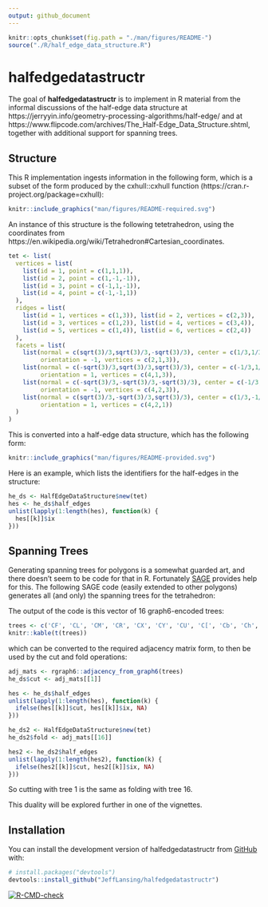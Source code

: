 ```yaml
---
output: github_document
---
```


<!-- README.md is generated from README.Rmd. Please edit that file -->

```r
knitr::opts_chunk$set(fig.path = "./man/figures/README-")
source("./R/half_edge_data_structure.R")
```

# halfedgedatastructr

The goal of **halfedgedatastructr** is to implement in R material from the informal discussions of the half-edge data structure at https://jerryyin.info/geometry-processing-algorithms/half-edge/ and
at https://www.flipcode.com/archives/The_Half-Edge_Data_Structure.shtml, together with additional support for spanning trees.


## Structure

This R implementation ingests information in the following form, which is a subset of the form produced by the cxhull::cxhull function (https://cran.r-project.org/package=cxhull):

```r
knitr::include_graphics("man/figures/README-required.svg")
```


An instance of this structure is the following tetetrahedron, using the coordinates from https://en.wikipedia.org/wiki/Tetrahedron#Cartesian_coordinates.

```r
tet <- list(
  vertices = list(
    list(id = 1, point = c(1,1,1)),
    list(id = 2, point = c(1,-1,-1)),
    list(id = 3, point = c(-1,1,-1)),
    list(id = 4, point = c(-1,-1,1))
  ),
  ridges = list(
    list(id = 1, vertices = c(1,3)), list(id = 2, vertices = c(2,3)),
    list(id = 3, vertices = c(1,2)), list(id = 4, vertices = c(3,4)),
    list(id = 5, vertices = c(1,4)), list(id = 6, vertices = c(2,4))
  ),
  facets = list(
    list(normal = c(sqrt(3)/3,sqrt(3)/3,-sqrt(3)/3), center = c(1/3,1/3,-1/3),
         orientation = -1, vertices = c(2,1,3)),
    list(normal = c(-sqrt(3)/3,sqrt(3)/3,sqrt(3)/3), center = c(-1/3,1/3,1/3),
         orientation = 1, vertices = c(4,1,3)),
    list(normal = c(-sqrt(3)/3,-sqrt(3)/3,-sqrt(3)/3), center = c(-1/3,-1/3,-1/3),
         orientation = -1, vertices = c(4,2,3)),
    list(normal = c(sqrt(3)/3,-sqrt(3)/3,sqrt(3)/3), center = c(1/3,-1/3,1/3),
         orientation = 1, vertices = c(4,2,1))
  )
)
```


This is converted into a half-edge data structure, which has the following form:
```r
knitr::include_graphics("man/figures/README-provided.svg")
```

Here is an example, which lists the identifiers for the half-edges in the structure:
```r
he_ds <- HalfEdgeDataStructure$new(tet)
hes <- he_ds$half_edges
unlist(lapply(1:length(hes), function(k) {
  hes[[k]]$ix
}))
```

## Spanning Trees

Generating spanning trees for polygons is a somewhat guarded art, and there doesn't seem to be code for that in R. Fortunately [SAGE](https://doc.sagemath.org/html/en/reference/graphs/sage/graphs/spanning_tree.html#sage.graphs.spanning_tree.spanning_trees) provides help for this. The following SAGE code (easily extended to other polygons) generates all (and only) the spanning trees for the tetrahedron:

```{=html}
<script src="https://sagecell.sagemath.org/static/embedded_sagecell.js" data-external="1"></script>
<script>sagecell.makeSagecell({"inputLocation": ".sage"});</script>
<link rel="stylesheet" type="text/css" href="https://sagecell.sagemath.org/static/sagecell_embed.css"  data-external="1">
<div class="sage">
  <script type="text/x-sage">
tet = graphs.TetrahedralGraph()
tet.relabel({0:1, 1:2, 2:3, 3:4})
tst = tet.spanning_trees()
reps = []
for i,t in enumerate(tst):
    reps.append(t.graph6_string())
print(*reps, sep = ", ")
  </script>
</div>
```

The output of the code is this vector of 16 graph6-encoded trees:

```r
trees <- c('CF', 'CL', 'CM', 'CR', 'CX', 'CY', 'CU', 'C[', 'Cb', 'Ch', 'Ci', 'Cd', 'Ck', 'Cp', 'Cq', 'Cs')
knitr::kable(t(trees))
```
which can be converted to the required adjacency matrix form, to then be used by the cut and fold operations:

```r
adj_mats <- rgraph6::adjacency_from_graph6(trees)
he_ds$cut <- adj_mats[[1]]

hes <- he_ds$half_edges
unlist(lapply(1:length(hes), function(k) {
  ifelse(hes[[k]]$cut, hes[[k]]$ix, NA)
}))

he_ds2 <- HalfEdgeDataStructure$new(tet)
he_ds2$fold <- adj_mats[[16]]

hes2 <- he_ds2$half_edges
unlist(lapply(1:length(hes2), function(k) {
  ifelse(hes2[[k]]$cut, hes2[[k]]$ix, NA)
}))
```

So cutting with tree 1 is the same as folding with tree 16. 

This duality will be explored further in one of the vignettes.

## Installation

You can install the development version of halfedgedatastructr from [GitHub](https://github.com/) with:

``` r
# install.packages("devtools")
devtools::install_github("JeffLansing/halfedgedatastructr")
```
<!-- badges: start -->
[![R-CMD-check](https://github.com/JeffLansing/halfedgedatastructr/actions/workflows/R-CMD-check.yaml/badge.svg)](https://github.com/JeffLansing/halfedgedatastructr/actions/workflows/R-CMD-check.yaml)
<!-- badges: end -->

